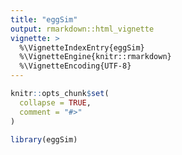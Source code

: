 ```yaml
---
title: "eggSim"
output: rmarkdown::html_vignette
vignette: >
  %\VignetteIndexEntry{eggSim}
  %\VignetteEngine{knitr::rmarkdown}
  %\VignetteEncoding{UTF-8}
---
```


```r
knitr::opts_chunk$set(
  collapse = TRUE,
  comment = "#>"
)
```

```r
library(eggSim)
```
